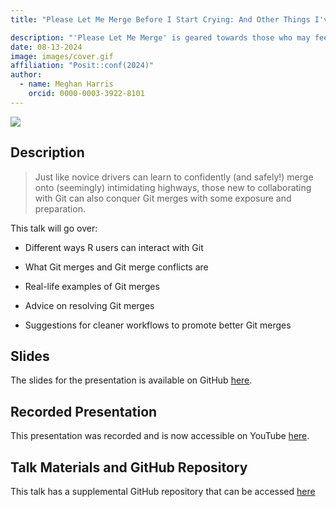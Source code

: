 ```yaml
---
title: "Please Let Me Merge Before I Start Crying: And Other Things I've Said At The Git Terminal"

description: "'Please Let Me Merge' is geared towards those who may feel comfortable working independently with Git but need some confidence when working collaboratively...."
date: 08-13-2024
image: images/cover.gif
affiliation: "Posit::conf(2024)"
author:
  - name: Meghan Harris
    orcid: 0000-0003-3922-8101
---
```


[![](images/cover.gif){fig-align="center"}](https://meghansaha.github.io/please_let_me_merge)

## Description

> Just like novice drivers can learn to confidently (and safely!) merge onto (seemingly) intimidating highways, those new to collaborating with Git can also conquer Git merges with some exposure and preparation.

This talk will go over:

-   Different ways R users can interact with Git

-   What Git merges and Git merge conflicts are

-   Real-life examples of Git merges

-   Advice on resolving Git merges

-   Suggestions for cleaner workflows to promote better Git merges

## Slides

The slides for the presentation is available on GitHub [here](https://meghansaha.github.io/please_let_me_merge/#/title-slide).

## Recorded Presentation

This presentation was recorded and is now accessible on YouTube [here](https://youtu.be/y2qdvYKKVdc?si=_0JNdBCeBOZIPvEM).

## Talk Materials and GitHub Repository

This talk has a supplemental GitHub repository that can be accessed [here](https://github.com/Meghansaha/please_let_me_merge)
